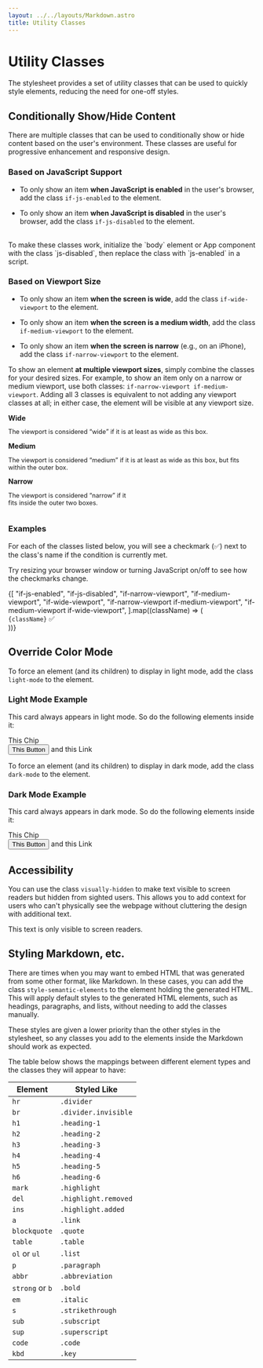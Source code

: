 ```yaml
---
layout: ../../layouts/Markdown.astro
title: Utility Classes
---
```


# Utility Classes

The stylesheet provides a set of utility classes that can be used to quickly style elements, reducing the need for one-off styles.

## Conditionally Show/Hide Content

There are multiple classes that can be used to conditionally show or hide content based on the user's environment. These classes are useful for progressive enhancement and responsive design.

### Based on JavaScript Support

- To only show an item **when JavaScript is enabled** in the user's browser, add the class `if-js-enabled` to the element.

- To only show an item **when JavaScript is disabled** in the user's browser, add the class `if-js-disabled` to the element.

<br />
<div class="alert info">
  To make these classes work, initialize the `body` element or App component
  with the class `js-disabled`, then replace the class with `js-enabled` in a
  script.
</div>

### Based on Viewport Size

- To only show an item **when the screen is wide**, add the class `if-wide-viewport` to the element.

- To only show an item **when the screen is a medium width**, add the class `if-medium-viewport` to the element.

- To only show an item **when the screen is narrow** (e.g., on an iPhone), add the class `if-narrow-viewport` to the element.

To show an element **at multiple viewport sizes**, simply combine the classes for your desired sizes. For example,
to show an item only on a narrow or medium viewport, use both classes: `if-narrow-viewport if-medium-viewport`.
Adding all 3 classes is equivalent to not adding any viewport classes at all; in either case, the element will
be visible at any viewport size.

<div style="max-width: 100%; overflow-x: auto;">
  <div
    style="
      background-color: var(--color-red-9);
      color: var(--color-red-3);
      border: var(--border-m) solid currentcolor;
      padding: var(--padding-m);
      width: 55rem;
      padding: var(--space-xs);
    "
  >
    <strong>Wide</strong>
    <p style="font-size: 0.9em">The viewport is considered <q>wide</q> if it is at least as wide as this box.</p>
    <div
      style="
        background-color: var(--color-purple-9);
        color: var(--color-purple-3);
        border: var(--border-m) solid currentcolor;
        padding: var(--padding-m);
        width: 30rem;
        padding: var(--space-xs);
      "
    >
      <strong>Medium</strong>
      <p style="font-size: 0.9em">The viewport is considered <q>medium</q> if it is at least as wide as this box, but fits within the outer box.</p>
      <div
        style="
          background-color: var(--color-blue-9);
          color: var(--color-blue-3);
          border: var(--border-m) solid currentcolor;
          padding: var(--padding-m);
          width: 15rem;
          padding: var(--space-xs);
        "
      >
        <strong>Narrow</strong>
        <p style="font-size: 0.9em">The viewport is considered <q>narrow</q> if it fits inside the outer two boxes.</p>
      </div>
    </div>
  </div>
</div>

### Examples

For each of the classes listed below, you will see a checkmark (✅) next to
the class's name if the condition is currently met.

Try resizing your browser window or turning JavaScript on/off to see how the
checkmarks change.

<div class="stack vertical">
  {[
    "if-js-enabled",
    "if-js-disabled",
    "if-narrow-viewport",
    "if-medium-viewport",
    "if-wide-viewport",
    "if-narrow-viewport if-medium-viewport",
    "if-medium-viewport if-wide-viewport",
  ].map((className) => (
    <div class="card secondary">
      <code>{className}</code>
      <span class={className}> ✅</span>
    </div>
  ))}
</div>

## Override Color Mode

To force an element (and its children) to display in light mode, add the class `light-mode` to the element.

<div class="card light-mode">
  <h3 class="card-title">Light Mode Example</h3>
  <p>
    This card always appears in light mode. So do the following elements inside
    it:
  </p>
  <div class="flow">
    <div class="chip blue">This Chip</div>
    <button class="button">This Button</button>
    <a class="link">and this Link</a>
  </div>
</div>

To force an element (and its children) to display in dark mode, add the class `dark-mode` to the element.

<div class="card dark-mode">
  <h3 class="card-title">Dark Mode Example</h3>
  <p>
    This card always appears in dark mode. So do the following elements inside
    it:
  </p>
  <div class="flow">
    <div class="chip blue">This Chip</div>
    <button class="button">This Button</button>
    <a class="link">and this Link</a>
  </div>
</div>

## Accessibility

You can use the class `visually-hidden` to make text visible to screen readers but hidden from sighted users. This allows you to add context for users who can't physically see the webpage without cluttering the design with additional text.

<span class="visually-hidden">
  This text is only visible to screen readers.
</span>

## Styling Markdown, etc.

There are times when you may want to embed HTML that was generated from some other format, like Markdown.
In these cases, you can add the class `style-semantic-elements` to the element holding the generated HTML.
This will apply default styles to the generated HTML elements, such as headings, paragraphs, and lists,
without needing to add the classes manually.

These styles are given a lower priority than the other styles in the stylesheet, so any classes you add
to the elements inside the Markdown should work as expected.

The table below shows the mappings between different element types and the classes they will appear to have:

| Element         | Styled Like          |
| --------------- | -------------------- |
| `hr`            | `.divider`           |
| `br`            | `.divider.invisible` |
| `h1`            | `.heading-1`         |
| `h2`            | `.heading-2`         |
| `h3`            | `.heading-3`         |
| `h4`            | `.heading-4`         |
| `h5`            | `.heading-5`         |
| `h6`            | `.heading-6`         |
| `mark`          | `.highlight`         |
| `del`           | `.highlight.removed` |
| `ins`           | `.highlight.added`   |
| `a`             | `.link`              |
| `blockquote`    | `.quote`             |
| `table`         | `.table`             |
| `ol` or `ul`    | `.list`             |
| `p`             | `.paragraph`         |
| `abbr`          | `.abbreviation`      |
| `strong` or `b` | `.bold`              |
| `em`            | `.italic`            |
| `s`             | `.strikethrough`     |
| `sub`           | `.subscript`         |
| `sup`           | `.superscript`       |
| `code`          | `.code`              |
| `kbd`           | `.key`               |
